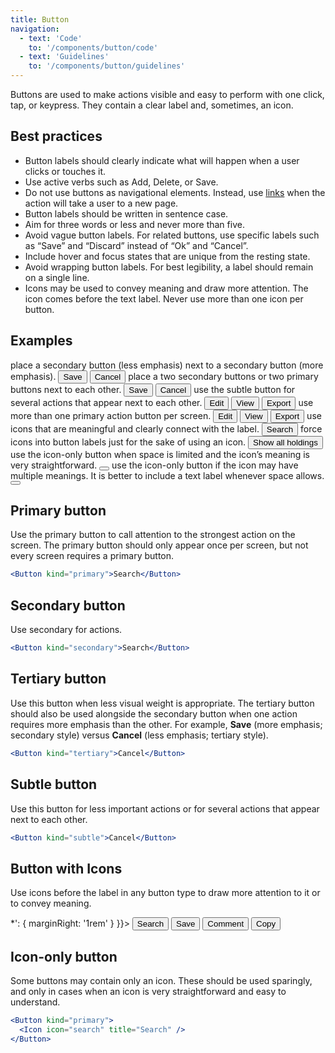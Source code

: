 ```yaml
---
title: Button
navigation:
  - text: 'Code'
    to: '/components/button/code'
  - text: 'Guidelines'
    to: '/components/button/guidelines'
---
```




<Text lede>Buttons are used to make actions visible and easy to perform with one click, tap, or keypress. They contain a clear label and, sometimes, an icon.</Text>

## Best practices

- Button labels should clearly indicate what will happen when a user clicks or touches it.
- Use active verbs such as Add, Delete, or Save.
- Do not use buttons as navigational elements. Instead, use [links](/components/link/code) when the action will take a user to a new page.
- Button labels should be written in sentence case.
- Aim for three words or less and never more than five.
- Avoid vague button labels. For related buttons, use specific labels such as “Save” and “Discard” instead of “Ok” and “Cancel”.
- Include hover and focus states that are unique from the resting state.
- Avoid wrapping button labels. For best legibility, a label should remain on a single line.
- Icons may be used to convey meaning and draw more attention. The icon comes before the text label. Never use more than one icon per button.

## Examples

<Dos>
  <Do>
    <DoHeading>
      place a secondary button (less emphasis) next to a secondary button (more emphasis).
    </DoHeading>
    <DoExample ySpacing>
      <Button>Save</Button>
      <Button kind="tertiary">Cancel</Button>
    </DoExample>
  </Do>
  <Do dont>
    <DoHeading dont>
      place a two secondary buttons or two primary buttons next to each other.
    </DoHeading>
    <DoExample ySpacing>
      <Button css={{ marginRight: '0.75rem' }}>Save</Button>
      <Button>Cancel</Button>
    </DoExample>
  </Do>
  <Do>
    <DoHeading>
      use the subtle button for several actions that appear next to each other.
    </DoHeading>
    <DoExample ySpacing>
      <Button kind="subtle">Edit</Button>
      <Button kind="subtle">View</Button>
      <Button kind="subtle">Export</Button>
    </DoExample>
  </Do>
  <Do dont>
    <DoHeading dont>
      use more than one primary action button per screen.
    </DoHeading>
    <DoExample ySpacing>
      <Button kind="primary">Edit</Button>
      <Button kind="primary">View</Button>
      <Button kind="primary">Export</Button>
    </DoExample>
  </Do>
  <Do>
    <DoHeading>
      use icons that are meaningful and clearly connect with the label.
    </DoHeading>
    <DoExample ySpacing>
      <Button kind="primary"><Icon icon="search" css={{ marginRight: '0.25rem' }} />Search</Button>
    </DoExample>
  </Do>
  <Do dont>
    <DoHeading dont>
      force icons into button labels just for the sake of using an icon.
    </DoHeading>
    <DoExample ySpacing>
      <Button kind="primary"><Icon icon="remove_red_eye" css={{ marginRight: '0.25rem' }} /> Show all holdings</Button>
    </DoExample>
  </Do>
  <Do>
    <DoHeading>
      use the icon-only button when space is limited and the icon’s meaning is very straightforward.
    </DoHeading>
    <DoExample ySpacing>
      <Button kind="primary"><Icon icon="search" title="Search" /></Button>
    </DoExample>
  </Do>
  <Do dont>
    <DoHeading dont>
      use the icon-only button if the icon may have multiple meanings. It is better to include a text label whenever space allows.
    </DoHeading>
    <DoExample ySpacing>
      <Button kind="primary"><Icon icon="remove_red_eye"/></Button>
    </DoExample>
  </Do>
</Dos>

## Primary button

Use the primary button to call attention to the strongest action on the screen. The primary button should only appear once per screen, but not every screen requires a primary button.

```jsx live
<Button kind="primary">Search</Button>
```

## Secondary button

Use secondary for actions.

```jsx live
<Button kind="secondary">Search</Button>
```

## Tertiary button

Use this button when less visual weight is appropriate. The tertiary button should also be used alongside the secondary button when one action requires more emphasis than the other. For example, **Save** (more emphasis; secondary style) versus **Cancel** (less emphasis; tertiary style).

```jsx live
<Button kind="tertiary">Cancel</Button>
```

## Subtle button

Use this button for less important actions or for several actions that appear next to each other.

```jsx live
<Button kind="subtle">Cancel</Button>
```

## Button with Icons

Use icons before the label in any button type to draw more attention to it or to convey meaning.

<div css={{
  display: 'flex',
  '& > *': {
    marginRight: '1rem'
  }
}}>
  <Button kind="primary"><Icon icon="search" style={{ marginRight: '0.25rem' }} />Search</Button>
  <Button kind="secondary"><Icon icon="star_border" style={{ marginRight: '0.25rem' }} />Save</Button>
  <Button kind="tertiary"><Icon icon="chat" style={{ marginRight: '0.25rem' }} />Comment</Button>
  <Button kind="subtle"><Icon icon="filter" style={{ marginRight: '0.25rem' }} />Copy</Button>
</div>

## Icon-only button

Some buttons may contain only an icon. These should be used sparingly, and only in cases when an icon is very straightforward and easy to understand.

```jsx live
<Button kind="primary">
  <Icon icon="search" title="Search" />
</Button>
```